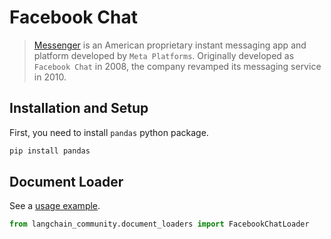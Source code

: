 # Facebook Chat

>[Messenger](https://en.wikipedia.org/wiki/Messenger_(software)) is an American proprietary instant messaging app and 
> platform developed by `Meta Platforms`. Originally developed as `Facebook Chat` in 2008, the company revamped its
> messaging service in 2010.

## Installation and Setup

First, you need to install `pandas` python package.

```bash
pip install pandas
```

## Document Loader

See a [usage example](/docs/integrations/document_loaders/facebook_chat).

```python
from langchain_community.document_loaders import FacebookChatLoader
```
